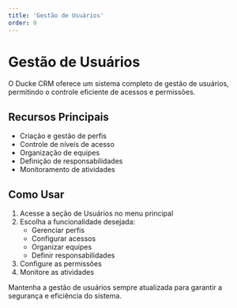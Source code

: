 ```yaml
---
title: 'Gestão de Usuários'
order: 9
---
```


# Gestão de Usuários

O Ducke CRM oferece um sistema completo de gestão de usuários, permitindo o controle eficiente de acessos e permissões.

## Recursos Principais

- Criação e gestão de perfis
- Controle de níveis de acesso
- Organização de equipes
- Definição de responsabilidades
- Monitoramento de atividades

## Como Usar

1. Acesse a seção de Usuários no menu principal
2. Escolha a funcionalidade desejada:
   - Gerenciar perfis
   - Configurar acessos
   - Organizar equipes
   - Definir responsabilidades
3. Configure as permissões
4. Monitore as atividades


Mantenha a gestão de usuários sempre atualizada para garantir a segurança e eficiência do sistema.
